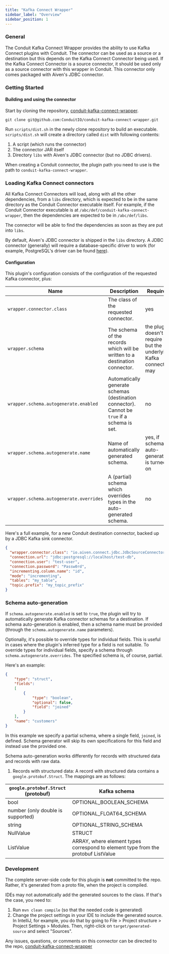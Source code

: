 ```yaml
---
title: "Kafka Connect Wrapper"
sidebar_label: "Overview"
sidebar_position: 1
---
```


### General
The Conduit Kafka Connect Wrapper provides the ability to use Kafka Connect plugins with Conduit. The connector can be used as a source or a destination but this depends on the Kafka Connect Connector being used. If the Kafka Connect Connector is a source connector, it should be used only as a source connector with this wrapper in Conduit. This connector only comes packaged with Aiven's JDBC connector.

### Getting Started

#### Building and using the connector

Start by cloning the repository, [conduit-kafka-connect-wrapper](https://github.com/ConduitIO/conduit-kafka-connect-wrapper).

```
git clone git@github.com:ConduitIO/conduit-kafka-connect-wrapper.git
```

Run `scripts/dist.sh` in the newly clone repository to build an executable. `scripts/dist.sh` will create a directory called `dist` with following contents:
1. A script (which runs the connector)
2. The connector JAR itself
3. Directory `libs` with Aiven's JDBC connector (but no JDBC drivers).

When creating a Conduit connector, the plugin path you need to use is the path to `conduit-kafka-connect-wrapper`.

### Loading Kafka Connect connectors
All Kafka Connect Connectors will load, along with all the other dependencies, from a `libs` directory, which is expected to be in the
same directory as the Conduit Connector executable itself. For example, if the Conduit Connector executable is at `/abc/def/conduit-kafka-connect-wrapper`,
then the dependencies are expected to be in `/abc/def/libs`.

The connector will be able to find the dependencies as soon as they are put into `libs`.

By default, Aiven's JDBC connector is shipped in the `libs` directory. A JDBC connector (generally) will require a
database-specific driver to work (for example, PostgreSQL's driver can be found [here](https://mvnrepository.com/artifact/org.postgresql/postgresql)).

#### Configuration
This plugin's configuration consists of the configuration of the requested Kafka connector, plus:

| Name                                    | Description                                                                                  | Required                                                              | Default | Example                                                                                                                                                                                             |
|-----------------------------------------|----------------------------------------------------------------------------------------------|-----------------------------------------------------------------------|---------|-----------------------------------------------------------------------------------------------------------------------------------------------------------------------------------------------------|
| `wrapper.connector.class`               | The class of the requested connector.                                                        | yes                                                                   | none    | `io.aiven.connect.jdbc.JdbcSourceConnector`                                                                                                                                                         |
| `wrapper.schema`                        | The schema of the records which will be written to a destination connector.                  | the plugin doesn't require it, but the underlying Kafka connector may | none    | `{"type":"struct","fields":[{"type":"int32","optional":true,"field":"id"},{"type":"string","optional":true,"field":"name"},{"type":"boolean","optional":true,"field":"trial"}],"name":"customers"}` |
| `wrapper.schema.autogenerate.enabled`   | Automatically generate schemas (destination connector). Cannot be `true` if a schema is set. | no                                                                    | `false` | `true`                                                                                                                                                                                              |
| `wrapper.schema.autogenerate.name`      | Name of automatically generated schema.                                                      | yes, if schema auto-generation is turned on                           | none    | `customers`                                                                                                                                                                                         |
| `wrapper.schema.autogenerate.overrides` | A (partial) schema which overrides types in the auto-generated schema.                       | no                                                                    | none    | `{"type":"struct","fields":[{"type":"boolean","optional":true,"field":"joined"}],"name":"customers"}`                                                                                               |

Here's a full example, for a new Conduit destination connector, backed up by a JDBC Kafka sink connector.
```json
{
  "wrapper.connector.class": "io.aiven.connect.jdbc.JdbcSourceConnector",
  "connection.url": "jdbc:postgresql://localhost/test-db",
  "connection.user": "test-user",
  "connection.password": "Passw0rd",
  "incrementing.column.name": "id",
  "mode": "incrementing",
  "tables": "my_table",
  "topic.prefix": "my_topic_prefix"
}
```

### Schema auto-generation
If `schema.autogenerate.enabled` is set to `true`, the plugin will try to automatically generate Kafka connector schemas
for a destination. If schema auto-generation is enabled, then a schema name must be provided (through the `schema.autogenerate.name` parameters).

Optionally, it's possible to override types for individual fields. This is useful in cases where the plugin's inferred type
for a field is not suitable. To override types for individual fields, specify a schema through `schema.autogenerate.overrides`.
The specified schema is, of course, partial.

Here's an example:
```json
{
    "type": "struct",
    "fields":
    [
        {
            "type": "boolean",
            "optional": false,
            "field": "joined"
        }
    ],
    "name": "customers"
}
```

In this example we specify a partial schema, where a single field, `joined`, is defined. Schema generator will skip its
own specifications for this field and instead use the provided one.

Schema auto-generation works differently for records with structured data and records with raw data.
1. Records with structured data: A record with structured data contains a `google.protobuf.Struct`. The mappings are as
follows:

| `google.protobuf.Struct` (protobuf) | Kafka schema                                                                      |
|-------------------------------------|-----------------------------------------------------------------------------------|
| bool                                | OPTIONAL_BOOLEAN_SCHEMA                                                           |
| number (only double is supported)   | OPTIONAL_FLOAT64_SCHEMA                                                           |
| string                              | OPTIONAL_STRING_SCHEMA                                                            |
| NullValue                           | STRUCT                                                                            |
| ListValue                           | ARRAY, where element types correspond to element type from the protobuf ListValue |

### Development

The complete server-side code for this plugin is **not** committed to the repo. Rather, it's generated from a proto file,
when the project is compiled.

IDEs may not automatically add the generated sources to the class. If that's the case, you need to:
1. Run `mvn clean compile` (so that the needed code is generated)
2. Change the project settings in your IDE to include the generated source. In IntelliJ, for example, you do that by going
to File > Project structure > Project Settings > Modules. Then, right-click on `target/generated-source` and select "Sources".

Any issues, questions, or comments on this connector can be directed to the repo, [conduit-kafka-connect-wrapper](https://github.com/ConduitIO/conduit-kafka-connect-wrapper/issues)

